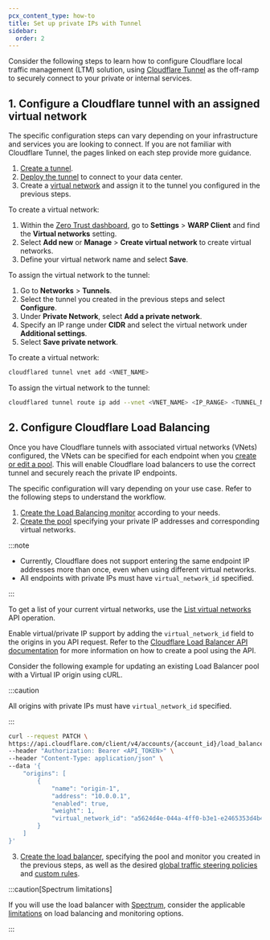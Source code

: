 ```yaml
---
pcx_content_type: how-to
title: Set up private IPs with Tunnel
sidebar:
  order: 2
---
```



Consider the following steps to learn how to configure Cloudflare local traffic management (LTM) solution, using [Cloudflare Tunnel](/cloudflare-one/connections/connect-networks/) as the off-ramp to securely connect to your private or internal services.

## 1. Configure a Cloudflare tunnel with an assigned virtual network

The specific configuration steps can vary depending on your infrastructure and services you are looking to connect. If you are not familiar with Cloudflare Tunnel, the pages linked on each step provide more guidance.

1. [Create a tunnel](/cloudflare-one/connections/connect-networks/get-started/create-remote-tunnel/#1-create-a-tunnel).
2. [Deploy the tunnel](/cloudflare-one/connections/connect-networks/deploy-tunnels/) to connect to your data center.
3. Create a [virtual network](/cloudflare-one/connections/connect-networks/private-net/cloudflared/tunnel-virtual-networks/) and assign it to the tunnel you configured in the previous steps.

<Tabs> <TabItem label="Dashboard">

To create a virtual network:

1. Within the [Zero Trust dashboard](https://one.dash.cloudflare.com), go to **Settings** > **WARP Client** and find the **Virtual networks** setting.
2. Select **Add new** or **Manage** > **Create virtual network** to create virtual networks.
3. Define your virtual network name and select **Save**.

To assign the virtual network to the tunnel:

1. Go to **Networks** > **Tunnels**.
2. Select the tunnel you created in the previous steps and select **Configure**.
3. Under **Private Network**, select **Add a private network**.
4. Specify an IP range under **CIDR** and select the virtual network under **Additional settings**.
5. Select **Save private network**.

</TabItem> <TabItem label="cli">

To create a virtual network:

```sh
cloudflared tunnel vnet add <VNET_NAME>
```

To assign the virtual network to the tunnel:

```sh
cloudflared tunnel route ip add --vnet <VNET_NAME> <IP_RANGE> <TUNNEL_NAME>
```

</TabItem> </Tabs>

## 2. Configure Cloudflare Load Balancing

Once you have Cloudflare tunnels with associated virtual networks (VNets) configured, the VNets can be specified for each endpoint when you [create or edit a pool](/load-balancing/pools/create-pool/#create-a-pool). This will enable Cloudflare load balancers to use the correct tunnel and securely reach the private IP endpoints.

The specific configuration will vary depending on your use case. Refer to the following steps to understand the workflow.

1. [Create the Load Balancing monitor](/load-balancing/monitors/create-monitor/) according to your needs.
2. [Create the pool](/load-balancing/pools/create-pool/) specifying your private IP addresses and corresponding virtual networks.

:::note

- Currently, Cloudflare does not support entering the same endpoint IP addresses more than once, even when using different virtual networks.
- All endpoints with private IPs must have `virtual_network_id` specified.

:::

<Tabs syncKey="dashPlusAPI">

<TabItem label="Dashboard">

<Render file="pool-create" />

</TabItem>

<TabItem label="API">

To get a list of your current virtual networks, use the [List virtual networks](/api/operations/tunnel-virtual-network-list-virtual-networks) API operation.

Enable virtual/private IP support by adding the `virtual_network_id` field to the origins in you API request. Refer to the [Cloudflare Load Balancer API documentation](/api/operations/account-load-balancer-pools-create-pool) for more information on how to create a pool using the API.

Consider the following example for updating an existing Load Balancer pool with a Virtual IP origin using cURL.

:::caution

All origins with private IPs must have `virtual_network_id` specified.

:::

```bash
curl --request PATCH \
https://api.cloudflare.com/client/v4/accounts/{account_id}/load_balancers/pools/{pool_id} \
--header "Authorization: Bearer <API_TOKEN>" \
--header "Content-Type: application/json" \
--data '{
	"origins": [
		{
			"name": "origin-1",
			"address": "10.0.0.1",
			"enabled": true,
			"weight": 1,
			"virtual_network_id": "a5624d4e-044a-4ff0-b3e1-e2465353d4b4"
		}
	]
}'
```

</TabItem>
</Tabs>

3. [Create the load balancer](/load-balancing/load-balancers/create-load-balancer/), specifying the pool and monitor you created in the previous steps, as well as the desired [global traffic steering policies](/load-balancing/understand-basics/traffic-steering/steering-policies/) and [custom rules](/load-balancing/additional-options/load-balancing-rules/).

:::caution[Spectrum limitations]

If you will use the load balancer with [Spectrum](/spectrum/), consider the applicable [limitations](/load-balancing/additional-options/spectrum/#limitations) on load balancing and monitoring options.

:::
